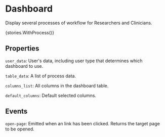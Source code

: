 
<Meta title="Components/Dashboard" />

# Dashboard

Display several processes of workflow for Researchers and Clinicians.

<Story name="WithProcess">{stories.WithProcess()}</Story>

## Properties

`user_data`: User's data, including user type that determines which dashboard to use.

`table_data`: A list of process data.

`columns_list`: All columns in the dashboard table.

`default_columns`: Default selected columns.

## Events

`open-page`: Emitted when an link has been clicked. Returns the target page to be opened.